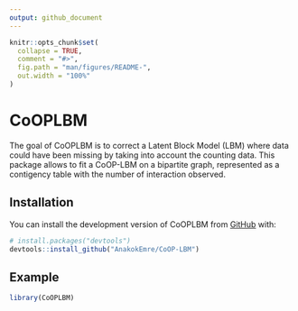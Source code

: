 ```yaml
---
output: github_document
---
```


<!-- README.md is generated from README.Rmd. Please edit that file -->

```r
knitr::opts_chunk$set(
  collapse = TRUE,
  comment = "#>",
  fig.path = "man/figures/README-",
  out.width = "100%"
)
```

# CoOPLBM

The goal of CoOPLBM is to correct a Latent Block Model (LBM) where data could have been missing by taking into account the counting data. This package allows to fit a CoOP-LBM on a bipartite graph, represented as a contigency table with the number of interaction observed. 

## Installation

You can install the development version of CoOPLBM from [GitHub](https://github.com/) with:

``` r
# install.packages("devtools")
devtools::install_github("AnakokEmre/CoOP-LBM")
```

## Example


```r
library(CoOPLBM)
```



